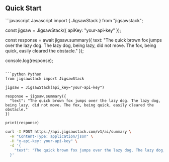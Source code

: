 ## Quick Start

<RequestExample>
```javascript Javascript
import { JigsawStack } from "jigsawstack";

const jigsaw = JigsawStack({ apiKey: "your-api-key" });

const response = await jigsaw.summary({
  text: "The quick brown fox jumps over the lazy dog. The lazy dog, being lazy, did not move. The fox, being quick, easily cleared the obstacle."
});

console.log(response);
```

```python Python
from jigsawstack import JigsawStack

jigsaw = JigsawStack(api_key="your-api-key")

response = jigsaw.summary({
  "text": "The quick brown fox jumps over the lazy dog. The lazy dog, being lazy, did not move. The fox, being quick, easily cleared the obstacle."
})

print(response)
```

```bash cURL
curl -X POST https://api.jigsawstack.com/v1/ai/summary \
  -H "Content-Type: application/json" \
  -H "x-api-key: your-api-key" \
  -d '{
    "text": "The quick brown fox jumps over the lazy dog. The lazy dog, being lazy, did not move. The fox, being quick, easily cleared the obstacle."
  }'
```
</RequestExample> 